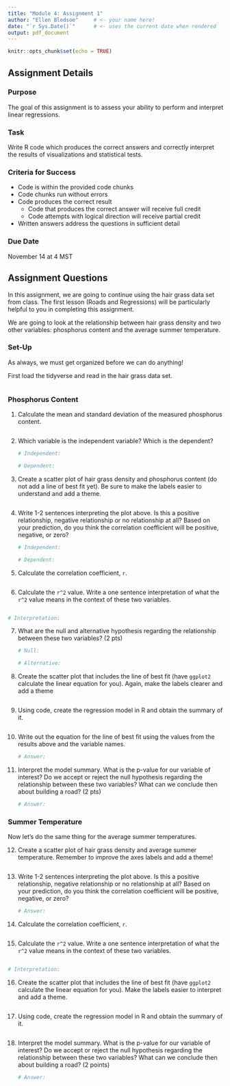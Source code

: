 ```yaml
---
title: "Module 4: Assignment 1"
author: "Ellen Bledsoe"     # <- your name here!
date: "`r Sys.Date()`"      # <- uses the current date when rendered
output: pdf_document
---
```


```r
knitr::opts_chunk$set(echo = TRUE)
```

## Assignment Details

### Purpose

The goal of this assignment is to assess your ability to perform and interpret linear regressions.

### Task

Write R code which produces the correct answers and correctly interpret the results of visualizations and statistical tests.

### Criteria for Success

-   Code is within the provided code chunks
-   Code chunks run without errors
-   Code produces the correct result
    -   Code that produces the correct answer will receive full credit
    -   Code attempts with logical direction will receive partial credit
-   Written answers address the questions in sufficient detail

### Due Date

November 14 at 4 MST

## Assignment Questions

In this assignment, we are going to continue using the hair grass data set from class. The first lesson (Roads and Regressions) will be particularly helpful to you in completing this assignment.

We are going to look at the relationship between hair grass density and two other variables: phosphorus content and the average summer temperature.

### Set-Up

As always, we must get organized before we can do anything!

First load the tidyverse and read in the hair grass data set.

```r

```

### Phosphorus Content

1.  Calculate the mean and standard deviation of the measured phosphorus content.

```r

```

2.  Which variable is the independent variable? Which is the dependent?

    ```r
    # Independent:

    # Dependent:
    ```

3.  Create a scatter plot of hair grass density and phosphorus content (do not add a line of best fit yet). Be sure to make the labels easier to understand and add a theme.

```r

```

4.  Write 1-2 sentences interpreting the plot above. Is this a positive relationship, negative relationship or no relationship at all? Based on your prediction, do you think the correlation coefficient will be positive, negative, or zero?

    ```r
    # Independent:

    # Dependent:
    ```

5.  Calculate the correlation coefficient, `r`.

```r

```

6.  Calculate the `r^2` value. Write a one sentence interpretation of what the `r^2` value means in the context of these two variables.

```r

```

```r
# Interpretation:
```

7.  What are the null and alternative hypothesis regarding the relationship between these two variables? (2 pts)

    ```r
    # Null:

    # Alternative:
    ```

8.  Create the scatter plot that includes the line of best fit (have `ggplot2` calculate the linear equation for you). Again, make the labels clearer and add a theme

```r

```

9.  Using code, create the regression model in R and obtain the summary of it.

```r

```

10. Write out the equation for the line of best fit using the values from the results above and the variable names.

    ```r
    # Answer:
    ```

11. Interpret the model summary. What is the p-value for our variable of interest? Do we accept or reject the null hypothesis regarding the relationship between these two variables? What can we conclude then about building a road? (2 pts)

    ```r
    # Answer:
    ```

### Summer Temperature

Now let's do the same thing for the average summer temperatures.

12. Create a scatter plot of hair grass density and average summer temperature. Remember to improve the axes labels and add a theme!

```r

```

13. Write 1-2 sentences interpreting the plot above. Is this a positive relationship, negative relationship or no relationship at all? Based on your prediction, do you think the correlation coefficient will be positive, negative, or zero?

    ```r
    # Answer:
    ```

14. Calculate the correlation coefficient, `r`.

```r

```

15. Calculate the `r^2` value. Write a one sentence interpretation of what the `r^2` value means in the context of these two variables.

```r

```

```r
# Interpretation:
```

16. Create the scatter plot that includes the line of best fit (have `ggplot2` calculate the linear equation for you). Make the labels easier to interpret and add a theme.

```r

```

17. Using code, create the regression model in R and obtain the summary of it.

```r

```

18. Interpret the model summary. What is the p-value for our variable of interest? Do we accept or reject the null hypothesis regarding the relationship between these two variables? What can we conclude then about building a road? (2 points)

    ```r
    # Answer:
    ```
